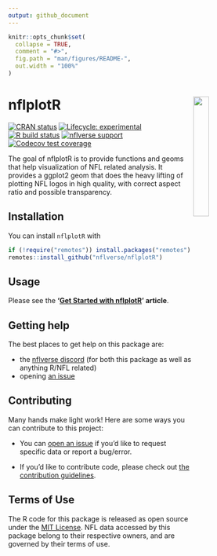 ```yaml
---
output: github_document
---
```


<!-- README.md is generated from README.Rmd. Please edit that file -->

```r
knitr::opts_chunk$set(
  collapse = TRUE,
  comment = "#>",
  fig.path = "man/figures/README-",
  out.width = "100%"
)
```

# nflplotR <a href='https://nflplotr.nflverse.com'><img src='man/figures/logo.png' align="right" width="25%" min-width="120px" /></a>

<!-- badges: start -->
[![CRAN status](https://img.shields.io/cran/v/nflplotR?style=flat-square&logo=R&label=CRAN)](https://CRAN.R-project.org/package=nflplotR)
[![Lifecycle: experimental](https://img.shields.io/badge/lifecycle-experimental-orange.svg?style=flat-square)](https://lifecycle.r-lib.org/articles/stages.html)
[![R build status](https://img.shields.io/github/workflow/status/nflverse/nflplotR/R-CMD-check?label=R%20check&style=flat-square&logo=github)](https://github.com/nflverse/nflplotR/actions)
[![nflverse support](https://img.shields.io/discord/789805604076126219?color=7289da&label=nflverse%20support&logo=discord&logoColor=fff&style=flat-square)](https://discord.com/invite/5Er2FBnnQa)
[![Codecov test coverage](https://codecov.io/gh/nflverse/nflplotR/branch/main/graph/badge.svg)](https://app.codecov.io/gh/nflverse/nflplotR?branch=main)
<!-- badges: end -->

The goal of nflplotR is to provide functions and geoms that help visualization of NFL related analysis. It provides a ggplot2 geom that does the heavy lifting of plotting NFL logos in high quality, with correct aspect ratio and possible transparency.

## Installation

<!-- You can install the released version of nflplotR from [CRAN](https://CRAN.R-project.org) with: -->

<!-- ``` r -->
<!-- install.packages("nflplotR") -->
<!-- ``` -->

<!-- And the development version from [GitHub](https://github.com/) with: -->

<!-- ``` r -->
<!-- # install.packages("devtools") -->
<!-- devtools::install_github("nflverse/nflplotR") -->
<!-- ``` -->
You can install `nflplotR` with 

``` r
if (!require("remotes")) install.packages("remotes")
remotes::install_github("nflverse/nflplotR")
```

## Usage

Please see the **'[Get Started with nflplotR](https://nflplotr.nflverse.com/articles/nflplotR.html)' article**.

## Getting help

The best places to get help on this package are:

-   the [nflverse discord](https://discord.com/invite/5Er2FBnnQa) (for both this package as well as anything R/NFL related)
-   opening [an issue](https://github.com/nflverse/nflplotR/issues/new/choose)

## Contributing

Many hands make light work! Here are some ways you can contribute to
this project:

-   You can [open an issue](https://github.com/nflverse/nflplotR/issues/new/choose) if you'd like to request specific data or report a bug/error.

-   If you'd like to contribute code, please check out [the contribution guidelines](https://nflplotr.nflverse.com/CONTRIBUTING.html).

## Terms of Use

The R code for this package is released as open source under the [MIT License](https://nflplotr.nflverse.com/LICENSE.html). NFL data accessed by this package belong to their respective owners, and are governed by their terms of use.
